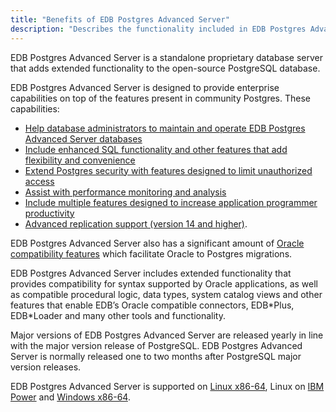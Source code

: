 ```yaml
---
title: "Benefits of EDB Postgres Advanced Server"
description: "Describes the functionality included in EDB Postgres Advanced Server that bring value to your installation"
---
```


EDB Postgres Advanced Server is a standalone proprietary database server that adds extended functionality to the open-source PostgreSQL database. 

EDB Postgres Advanced Server is designed to provide enterprise capabilities on top of the features present in community Postgres. These capabilities:

- [Help database administrators to maintain and operate EDB Postgres Advanced Server databases](../../database_administration)
- [Include enhanced SQL functionality and other features that add flexibility and convenience](../../application_programming/15_enhanced_sql_and_other_misc_features/)
- [Extend Postgres security with features designed to limit unauthorized access](../../epas_security_guide)
- [Assist with performance monitoring and analysis](../../managing_performance)
- [Include multiple features designed to increase application programmer productivity](../../application_programming)
- [Advanced replication support (version 14 and higher)](https://www.enterprisedb.com/docs/pgd/latest/). 

EDB Postgres Advanced Server also has a significant amount of [Oracle compatibility features](../../working_with_oracle_data) which facilitate Oracle to Postgres migrations. 

EDB Postgres Advanced Server includes extended functionality that provides compatibility for syntax supported by Oracle applications, as well as compatible procedural logic, data types, system catalog views and other features that enable EDB’s Oracle compatible connectors, EDB\*Plus, EDB\*Loader and many other tools and functionality. 

Major versions of EDB Postgres Advanced Server are released yearly in line with the major version release of PostgreSQL. EDB Postgres Advanced Server is normally released one to two months after PostgreSQL major version releases. 

EDB Postgres Advanced Server is supported on [Linux x86-64](../../installing/linux_x86_64/), Linux on [IBM Power](../../installing/linux_ppc64le/) and [Windows x86-64](../../installing/windows/).
